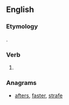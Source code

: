 ==English==

===Etymology===
{{suffix|fare|est}}.

===Verb===
{{head|en}}

# {{context|archaic|lang=en}} {{en-archaic second-person singular of|fare}}

===Anagrams===
* [[afters#English|afters]], [[faster#English|faster]], [[strafe#English|strafe]]